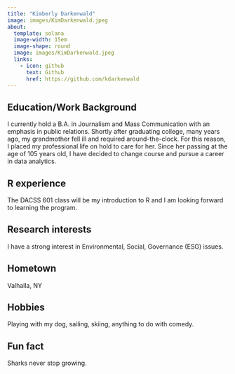 ```yaml
---
title: "Kimberly Darkenwald"
image: images/KimDarkenwald.jpeg
about:
  template: solana
  image-width: 15em
  image-shape: round
  image: images/KimDarkenwald.jpeg
  links: 
    - icon: github
      text: Github
      href: https://github.com/kdarkenwald
---
```



## Education/Work Background
I currently hold a B.A. in Journalism and Mass Communication with an emphasis in public relations.  Shortly after graduating college, many years ago, my grandmother fell ill and required around-the-clock.   For this reason, I placed my professional life on hold to care for her. Since her passing at the age of 105 years old, I have decided to change course and pursue a career in data analytics.  


## R experience
The DACSS 601 class will be my introduction to R and I am looking forward to learning the program. 


## Research interests
I have a strong interest in Environmental, Social, Governance (ESG) issues. 


## Hometown
Valhalla, NY


## Hobbies
Playing with my dog, sailing, skiing, anything to do with comedy.


## Fun fact
Sharks never stop growing.

